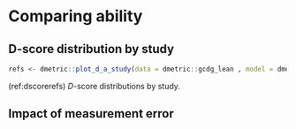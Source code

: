# Comparing ability {#ch:ability}

## D-score distribution by study

```{r dscorerefs, results = 'hide', fig.keep = 'all', fig.height = 11, warning = FALSE, fig.cap = '(ref:plotequates)', message = FALSE}

refs <- dmetric::plot_d_a_study(data = dmetric::gcdg_lean , model = dmetric::model_lean, ref_name = "gcdg")

```
(ref:dscorerefs) $D$-score distributions by study.


## Impact of measurement error
